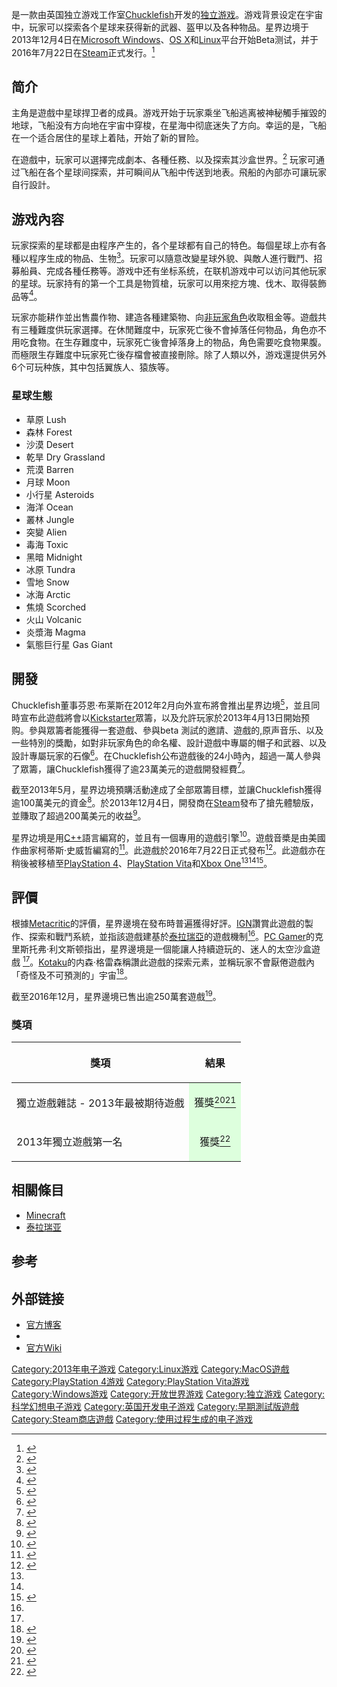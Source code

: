 {{NoteTA
| G1 = Games
}}

{{Infobox video game
| title = 星界边境
| english = Starbound
| image = File:Starbound-logo.png
| caption =
| developer = [[Chucklefish_Games|Chucklefish Games]]
| publisher = Chucklefish Games
| artist = GeorgeV<br />Rho<br />Legris
| programmer = Catherine "Kyren" West<br />Michael "OmnipotentEntity" Reilly<br />Bart "Bartwe" van der Werf
| designer = Finn "Tiy" Brice
| composer = Curtis Schweitzer
| writer = Ashton Raze
| released = 2016年7月22日
| genre = [[平台游戏|平台]]、[[冒险游戏|冒险]]、[[开放世界|沙盒游戏]]、[[电子角色扮演游戏|角色扮演]]
| modes = [[单人电子游戏|单人]]、[[多人电子游戏|多人]]
| platform = [[Microsoft_Windows|Microsoft Windows]] [[OS_X|OS X]]、[[Linux|Linux]]、[[PlayStation_4|PlayStation 4]]<ref>{{cite web |url=http://blog.us.playstation.com/2013/08/20/gamescom-indie-avalanche-n-volume-hotline-miami-2/ |title=Gamescom Indie Avalanche: N++, Volume, Hotline Miami 2 |publisher=PlayStation.com |last1=Ahmad |first1=Shahid |date=2013-08-20 |accessdate=2013-08-20 |archive-date=2016-03-04 |archive-url=https://web.archive.org/web/20160304065757/http://blog.us.playstation.com/2013/08/20/gamescom-indie-avalanche-n-volume-hotline-miami-2/ |dead-url=no }}</ref><ref name="#1">{{cite web |url=http://blog.us.playstation.com/2013/08/20/starbound-extraterrestrial-sandbox-adventure-coming-to-ps4/ |title=Starbound: Extraterrestrial Sandbox Adventure Coming to PS4 |publisher=PlayStation.com |last1=Raze |first1=Ashton |date=2013-08-20 |accessdate=2013-08-20 |archive-date=2016-03-03 |archive-url=https://web.archive.org/web/20160303202432/http://blog.us.playstation.com/2013/08/20/starbound-extraterrestrial-sandbox-adventure-coming-to-ps4/ |dead-url=no }}</ref> [[PlayStation_Vita|PlayStation Vita]]<ref name="#2">{{cite web |url=http://www.polygon.com/2013/8/20/4640722/fez-starbound-and-velocity-2x-coming-to-ps-vita-in-2014 |title=Fez, Starbound and Velocity 2X coming to PS Vita |publisher=Polygon |last1=McWhertor |first1=Michael |date=2013-08-20 |accessdate=2013-08-20 |archive-date=2015-11-30 |archive-url=https://web.archive.org/web/20151130235026/http://www.polygon.com/2013/8/20/4640722/fez-starbound-and-velocity-2x-coming-to-ps-vita-in-2014 |dead-url=no }}</ref>
}}

{{vgname|星界边境|en=Starbound}}是一款由英国独立游戏工作室[[呵呵鱼工作室|Chucklefish]]开发的[[独立游戏|独立游戏]]。游戏背景设定在宇宙中，玩家可以探索各个星球来获得新的武器、盔甲以及各种物品。星界边境于2013年12月4日在[[Microsoft_Windows|Microsoft Windows]]、[[OS_X|OS X]]和[[Linux|Linux]]平台开始Beta测试，并于2016年7月22日在[[Steam|Steam]]正式发行。<ref>{{Cite web |url=https://twitter.com/mollygos/status/408308386342502400 |title=存档副本 |access-date=2013-12-23 |archive-date=2016-03-04 |archive-url=https://web.archive.org/web/20160304124426/https://twitter.com/mollygos/status/408308386342502400 |dead-url=no }}</ref>

== 简介 ==
主角是遊戲中星球捍卫者的成員。游戏开始于玩家乘坐飞船逃离被神秘觸手摧毀的地球，飞船没有方向地在宇宙中穿梭，在星海中彻底迷失了方向。幸运的是，飞船在一个适合居住的星球上着陆，开始了新的冒险。

在遊戲中，玩家可以選擇完成劇本、各種任務、以及探索其沙盒世界。<ref>{{cite web |url=http://playstarbound.com/about/ |title=About | Starbound |publisher=Chucklefish Studios |date= |access-date=2013-04-28  |archive-url=https://web.archive.org/web/20130430203131/http://playstarbound.com/about/ |archive-date=2013-04-30 }}</ref> 玩家可通过飞船在各个星球间探索，并可瞬间从飞船中传送到地表。飛船的內部亦可讓玩家自行設計。

== 游戏內容 ==

玩家探索的星球都是由程序产生的，各个星球都有自己的特色。每個星球上亦有各種以程序生成的物品、生物<ref>{{cite web |url=https://twitter.com/Tiyuri/status/223720324770963456 |title=Twitter / Tiyuri: "So, Fridays will be "tweet ..." |date=2012-07-13 |accessdate=2012-08-23 |archive-date=2018-12-24 |archive-url=https://web.archive.org/web/20181224065515/https://twitter.com/Tiyuri/status/223720324770963456 |dead-url=no }}</ref>。玩家可以隨意改變星球外貌、與敵人進行戰鬥、招募船員、完成各種任務等。游戏中还有坐标系统，在联机游戏中可以访问其他玩家的星球。玩家持有的第一个工具是物質槍，玩家可以用來挖方塊、伐木、取得裝飾品等<ref name="gamespy1">{{cite web |author=Nathan Meunier |url=http://uk.pc.gamespy.com/pc/starbound/1224841p1.html |title=Preview: Starbound |publisher=GameSpy.com |date=2012-05-24 |accessdate=2013-04-28 |archive-date=2016-03-04 |archive-url=https://web.archive.org/web/20160304120633/http://uk.pc.gamespy.com/pc/starbound/1224841p1.html |dead-url=yes }}</ref>。

玩家亦能耕作並出售農作物、建造各種建築物、向[[非玩家角色|非玩家角色]]收取租金等。遊戲共有三種難度供玩家選擇。在休閒難度中，玩家死亡後不會掉落任何物品，角色亦不用吃食物。在生存難度中，玩家死亡後會掉落身上的物品，角色需要吃食物果腹。而極限生存難度中玩家死亡後存檔會被直接刪除。除了人類以外，游戏還提供另外6个可玩种族，其中包括翼族人、猿族等。

=== 星球生態 ===
{{Refbegin|3}}
*草原 Lush
*森林 Forest
*沙漠 Desert
*乾旱 Dry Grassland
*荒漠 Barren
*月球 Moon
*小行星 Asteroids
*海洋 Ocean
*叢林 Jungle
*突變 Alien
*毒海 Toxic
*黑暗 Midnight
*冰原 Tundra
*雪地 Snow
*冰海 Arctic
*焦燒 Scorched
*火山 Volcanic
*炎漿海 Magma
*氣態巨行星 Gas Giant
{{Refend}}

== 開發 ==
Chucklefish董事芬恩·布莱斯在2012年2月向外宣布將會推出星界边境<ref>{{cite web |url=http://www.indiegamemag.com/tiyuri-unveils-his-upcoming-game-starbound/ |title=Tiyuri Unveils His Upcoming Game 'Starbound' |last1=Priestman |first1=Chris |date=2012-02-17 |publisher=indiegamemag.com |work=Indie Game Magazine |access-date=2013-04-13  |archive-url=https://web.archive.org/web/20130705005307/http://www.indiegamemag.com/tiyuri-unveils-his-upcoming-game-starbound/ |archive-date= 2013-07-05 }}</ref>，並且同時宣布此遊戲將會以[[Kickstarter|Kickstarter]]眾籌，以及允許玩家於2013年4月13日開始预购。參與眾籌者能獲得一套遊戲、參與beta 測試的邀請、遊戲的,原声音乐、以及一些特別的獎勵，如對非玩家角色的命名權、設計遊戲中專屬的帽子和武器、以及設計專屬玩家的石像<ref>{{cite web |url=http://www.rockpapershotgun.com/2013/04/13/starbound-pre-orders-prove-somewhat-popular/ |title=Starbound Pre-Orders Prove Somewhat Popular |work=Rock, Paper, Shotgun |last1=Rossignol |first1=Jim |date=2013-04-13 |publisher=rockpapershotgun.com |accessdate=2013-04-13 |archive-date=2020-11-11 |archive-url=https://web.archive.org/web/20201111195531/https://www.rockpapershotgun.com/2013/04/13/starbound-pre-orders-prove-somewhat-popular/ |dead-url=no }}</ref>。在Chucklefish公布遊戲後的24小時內，超過一萬人參與了眾籌，讓Chucklefish獲得了逾23萬美元的遊戲開發經費<ref>{{cite web |url=http://www.pcgamer.com/2013/04/13/starbound-pre-orders-bring-in-over-230000-game-seems-bound-for-success/ |title=Starbound pre-orders bring in over $230,000, game seems 'bound' for success - News - PC Gamer |last1=Sykes |first1=Tom |date=2013-04-13 |publisher=pcgamer.com |work=PC Gamer |accessdate=2013-04-13 |archive-date=2014-02-20 |archive-url=https://web.archive.org/web/20140220083050/http://www.pcgamer.com/2013/04/13/starbound-pre-orders-bring-in-over-230000-game-seems-bound-for-success |dead-url=no }}</ref>。

截至2013年5月，星界边境預購活動達成了全部眾籌目標，並讓Chucklefish獲得逾100萬美元的資金<ref>{{cite web |url=http://playstarbound.com/store/ |title=Starbound Pre-Order |publisher=Playstarbound.com |date= |access-date=2014-04-23  |archive-url=https://web.archive.org/web/20140410062250/http://playstarbound.com/store/ |archive-date=2014-04-10 }}</ref>。於2013年12月4日，開發商在[[Steam|Steam]]發布了搶先體驗版，並賺取了超過200萬美元的收益<ref>{{cite web |url=http://www.eurogamer.net/articles/2013-12-04-starbound-beta-lands-on-pc-mac-and-linux-today |title=Starbound beta lands on PC, Mac and Linux today |work=EuroGamer |last1=Matulef |first1=Jeffrey |date=2013-12-04 |publisher=eurogamer.net |accessdate=2013-12-04 |archive-date=2020-07-27 |archive-url=https://web.archive.org/web/20200727080408/https://www.eurogamer.net/articles/2013-12-04-starbound-beta-lands-on-pc-mac-and-linux-today |dead-url=no }}</ref>。

星界边境是用[[C++|C++]]語言編寫的，並且有一個專用的遊戲引擎<ref>{{cite web |url=http://playstarbound.com/faq/ |title=FAQ - Starbound |publisher=Chucklefish |accessdate=13 April 2013 |archive-date=2016-06-04 |archive-url=https://web.archive.org/web/20160604185551/http://playstarbound.com/faq/ |dead-url=yes }}</ref>。遊戲音槳是由美國作曲家柯蒂斯·史威哲編寫的<ref>{{cite web |url=http://playstarbound.com/music-in-starbound/ |title=Music in Starbound. |last1=Reilly |first1=Michael |date=2012-06-16 |publisher=playstarbound.com |accessdate=2013-04-13 |archive-date=2016-06-04 |archive-url=https://web.archive.org/web/20160604185819/http://playstarbound.com/music-in-starbound/ |dead-url=yes }}</ref>。此遊戲於2016年7月22日正式發布<ref>{{cite web |url=http://playstarbound.com/starbound-release-announcement/ |title=Starbound is Leaving Orbit on 22 July |website=playstarbound.com |accessdate=8 July 2016 |archive-date=2020-11-08 |archive-url=https://web.archive.org/web/20201108140523/https://playstarbound.com/starbound-release-announcement/ |dead-url=no }}</ref>。此遊戲亦在稍後被移植至[[PlayStation_4|PlayStation 4]]、[[PlayStation_Vita|PlayStation Vita]]和[[Xbox_One|Xbox One]]<ref name="#1"/><ref name="#2"/><ref>{{cite web |url=http://www.gamezone.com/news/ark-survival-evolved-starbound-and-more-headed-to-xbox-one-windows-10-3422666 |title=ARK: Survival Evolved, Starbound and more headed to Xbox One, Windows 10 |last=Morris |first=Tatiana |date=2015-08-04 |publisher=GameZone |accessdate=2016-01-21 |archive-date=2019-06-20 |archive-url=https://web.archive.org/web/20190620043603/https://www.gamezone.com/news/ark-survival-evolved-starbound-and-more-headed-to-xbox-one-windows-10-3422666/ |dead-url=no }}</ref>。

== 評價 ==
{{Video game reviews
| MC = wikidata
<!-- Review scores -->
| GI = 8.5/10<ref>{{cite web |last1=Tack |first1=Daniel |title=Starbound |url=https://www.gameinformer.com/games/starbound/b/pc/archive/2016/08/03/a-satisfying-space-sandbox.aspx |website=Game Informer |accessdate=2018-09-15 |archive-date=2020-09-28 |archive-url=https://web.archive.org/web/20200928222617/https://www.gameinformer.com/games/starbound/b/pc/archive/2016/08/03/a-satisfying-space-sandbox.aspx |dead-url=no }}</ref>
| IGN = 9.1/10<ref name="IGN">{{cite web |last=Plagge |first=Kallie |date=2016-03-24 |url=http://www.ign.com/articles/2016/07/28/starbound-review |title=''Starbound'' Review |work=[[IGN|IGN]] |accessdate=2016-09-29 |archive-date=2021-01-28 |archive-url=https://web.archive.org/web/20210128004431/https://www.ign.com/articles/2016/07/28/starbound-review |dead-url=no }}</ref>
| PCGUS = 84/100<ref name="PCGamer">{{cite web |url=http://www.pcgamer.com/starbound-review/ |title=''Starbound'' Review |work=[[PC_Gamer|PC Gamer]] |last=Livingston |first=Christopher |accessdate=2016-09-29 |archive-date=2020-11-08 |archive-url=https://web.archive.org/web/20201108091716/https://www.pcgamer.com/starbound-review/ |dead-url=no }}</ref>
}}
根據[[Metacritic|Metacritic]]的評價，星界邊境在發布時普遍獲得好評。[[IGN|IGN]]讚賞此遊戲的製作、探索和戰鬥系統，並指該遊戲建基於[[泰拉瑞亞|泰拉瑞亞]]的遊戲機制<ref name="IGN"/>。[[PC_Gamer|PC Gamer]]的克里斯托弗·利文斯顿指出，星界邊境是一個能讓人持續遊玩的、迷人的太空沙盒遊戲
<ref name="PCGamer"/>。[[Kotaku|Kotaku]]的内森·格雷森稱讚此遊戲的探索元素，並稱玩家不會厭倦遊戲內「奇怪及不可預測的」宇宙<ref>{{cite web |last1=Grayson |first1=Nathan |title=''Starbound'': The Kotaku Review |url=https://kotaku.com/starbound-the-kotaku-review-1784846645 |website=Kotaku |accessdate=2016-09-29 |archive-date=2021-01-17 |archive-url=https://web.archive.org/web/20210117135131/https://kotaku.com/starbound-the-kotaku-review-1784846645 |dead-url=no }}</ref>。

截至2016年12月，星界邊境已售出逾250萬套遊戲<ref>{{cite web |url=http://www.gamasutra.com/view/news/289833/Chucklefishs_Starbound_surpasses_25_million_copies_sold.php |title=Chucklefish's Starbound surpasses 2.5 million copies sold |first=Alex |last=Wawro |date=2017-01-23 |accessdate=2017-01-23 |work=[[Gamasutra|Gamasutra]] |archive-date=2021-02-28 |archive-url=https://web.archive.org/web/20210228001908/https://www.gamasutra.com/view/news/289833/Chucklefishs_Starbound_surpasses_25_million_copies_sold.php |dead-url=no }}</ref>。

=== 獎項===
{| class="wikitable"
!  獎項
! 結果
|-
| 獨立遊戲雜誌 - 2013年最被期待遊戲
| style="background:#dfd; text-align:center;" class="table-yes2"| 獲獎<ref>{{cite journal |last1=Gnade |first1=Mike |year=2013 |title=The Best Indie Games of 2012 Chosen by You in Issue 30 |journal=The Indie Game Magazine |issue=30 |page=14 |url=http://www.indiegamemag.com/issue30/ |accessdate=2013-02-02 |archive-date=2013-12-11 |archive-url=https://web.archive.org/web/20131211082215/http://www.indiegamemag.com/issue30/ |dead-url=no }}</ref><ref>{{cite web |url=http://www.indiegamemag.com/igm-readers-choice-the-best-indie-games-of-the-year-2012/ |title=IGM Readers Choice: The Best Indie Games of the Year 2012 |last1=Mike |first1=Gnade |date=2013-02-04 |publisher=indiegamemag.com |accessdate=2013-02-10 |archive-date=2016-03-04 |archive-url=https://web.archive.org/web/20160304091620/http://indiegamemag.com/igm-readers-choice-the-best-indie-games-of-the-year-2012/ |dead-url=yes }}</ref>
|-
| 2013年獨立遊戲第一名
| style="background:#dfd; text-align:center;" class="table-yes2"| 獲獎<ref>{{cite web |url=http://www.indiedb.com/groups/2013-indie-of-the-year-awards/features/indie-of-the-year-2013 |title=Indie of The Year 2013 feature |date=2013-12-27 |publisher=Indie DB |accessdate=2015-11-23 |archive-date=2020-11-11 |archive-url=https://web.archive.org/web/20201111201959/http://www.indiedb.com/groups/2013-indie-of-the-year-awards/features/indie-of-the-year-2013 |dead-url=no }}</ref>
|}

== 相關條目 ==
*[[Minecraft|Minecraft]]
*[[泰拉瑞亚|泰拉瑞亚]]

== 参考 ==
{{reflist|30em}}

== 外部链接 ==
* [http://blog.chucklefish.org/ 官方博客] {{Wayback|url=http://blog.chucklefish.org/ |date=20190119120744 }}
* {{Official|http://www.playstarbound.com/}}
* [http://starbounder.org/Main_Page 官方Wiki] {{Wayback|url=http://starbounder.org/Main_Page |date=20210303133713 }}

{{DEFAULTSORT:Starbound}}
[[Category:2013年电子游戏|Category:2013年电子游戏]]
[[Category:Linux游戏|Category:Linux游戏]]
[[Category:MacOS遊戲|Category:MacOS遊戲]]
[[Category:PlayStation_4游戏|Category:PlayStation 4游戏]]
[[Category:PlayStation_Vita游戏|Category:PlayStation Vita游戏]]
[[Category:Windows游戏|Category:Windows游戏]]
[[Category:开放世界游戏|Category:开放世界游戏]]
[[Category:独立游戏|Category:独立游戏]]
[[Category:科学幻想电子游戏|Category:科学幻想电子游戏]]
[[Category:英国开发电子游戏|Category:英国开发电子游戏]]
[[Category:早期測試版遊戲|Category:早期測試版遊戲]]
[[Category:Steam商店遊戲|Category:Steam商店遊戲]]
[[Category:使用过程生成的电子游戏|Category:使用过程生成的电子游戏]]